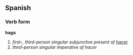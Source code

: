==Spanish==
===Verb form===
'''haga'''

# ''first-, third-person singular subjunctive present of [[hacer]]''
# ''third-person singular imperative of hacer''